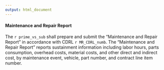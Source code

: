 ```yaml
---
output: html_document
---
```

#### Maintenance and Repair Report
The `r prime_vs_sub` shall prepare and submit the "Maintenance and Repair Report" in accordance with CDRL `r MR_CDRL_numb`. The "Maintenance and Repair Report" reports sustainment information including labor hours, parts consumption, overhead costs, material costs, and other direct and indirect cost, by maintenance event, vehicle, part number, and contract line item number.  
